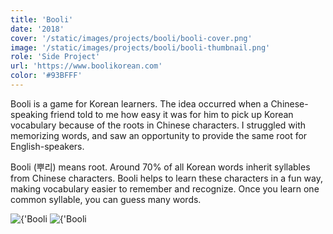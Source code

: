 ```yaml
---
title: 'Booli'
date: '2018'
cover: '/static/images/projects/booli/booli-cover.png'
image: '/static/images/projects/booli/booli-thumbnail.png'
role: 'Side Project'
url: 'https://www.boolikorean.com'
color: '#93BFFF'
---
```


Booli is a game for Korean learners. The idea occurred when a Chinese-speaking friend told to me how easy it was for him to pick up Korean vocabulary because of the roots in Chinese characters. I struggled with memorizing words, and saw an opportunity to provide the same root for English-speakers.

Booli (뿌리) means root. Around 70% of all Korean words inherit syllables from Chinese characters. Booli helps to learn these characters in a fun way, making vocabulary easier to remember and recognize. Once you learn one common syllable, you can guess many words.

<span className="h-4 block" />
<Image
  alt={'Booli Landing Page'}
  src={'/static/images/projects/booli/booli-home.png'}
  width={2096}
  height={1022}
/>
<span className="h-4 block" />
<Image
  alt={'Booli Levels'}
  src={'/static/images/projects/booli/booli-levels.png'}
  width={2082}
  height={1278}
/>
